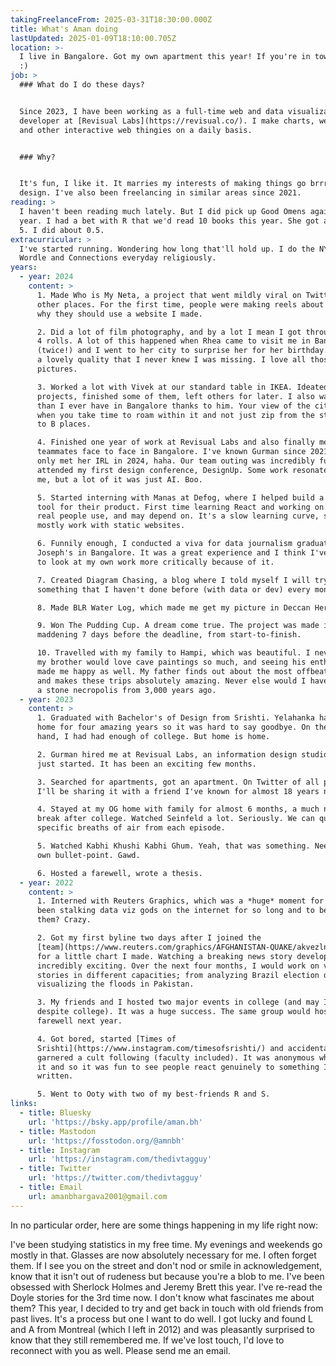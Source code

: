 ```yaml
---
takingFreelanceFrom: 2025-03-31T18:30:00.000Z
title: What's Aman doing
lastUpdated: 2025-01-09T18:10:00.705Z
location: >-
  I live in Bangalore. Got my own apartment this year! If you're in town, say hi
  :)
job: >
  ### What do I do these days?


  Since 2023, I have been working as a full-time web and data visualization
  developer at [Revisual Labs](https://revisual.co/). I make charts, websites
  and other interactive web thingies on a daily basis.


  ### Why?


  It's fun, I like it. It marries my interests of making things go brrr and
  design. I've also been freelancing in similar areas since 2021.
reading: >
  I haven't been reading much lately. But I did pick up Good Omens again this
  year. I had a bet with R that we'd read 10 books this year. She got as far as
  5. I did about 0.5.
extracurricular: >
  I've started running. Wondering how long that'll hold up. I do the NYT Mini,
  Wordle and Connections everyday religiously.
years:
  - year: 2024
    content: >
      1. Made Who is My Neta, a project that went mildly viral on Twitter and
      other places. For the first time, people were making reels about how and
      why they should use a website I made.

      2. Did a lot of film photography, and by a lot I mean I got through around
      4 rolls. A lot of this happened when Rhea came to visit me in Bangalore
      (twice!) and I went to her city to surprise her for her birthday. Film has
      a lovely quality that I never knew I was missing. I love all those
      pictures.

      3. Worked a lot with Vivek at our standard table in IKEA. Ideated on many
      projects, finished some of them, left others for later. I also walked more
      than I ever have in Bangalore thanks to him. Your view of the city changes
      when you take time to roam within it and not just zip from the standard A
      to B places. 

      4. Finished one year of work at Revisual Labs and also finally met my
      teammates face to face in Bangalore. I've known Gurman since 2021, and I
      only met her IRL in 2024, haha. Our team outing was incredibly fun and I
      attended my first design conference, DesignUp. Some work resonated with
      me, but a lot of it was just AI. Boo. 

      5. Started interning with Manas at Defog, where I helped build a charting
      tool for their product. First time learning React and working on something
      real people use, and may depend on. It's a slow learning curve, since I
      mostly work with static websites.

      6. Funnily enough, I conducted a viva for data journalism graduates at St.
      Joseph's in Bangalore. It was a great experience and I think I've started
      to look at my own work more critically because of it.  

      7. Created Diagram Chasing, a blog where I told myself I will try to do
      something that I haven't done before (with data or dev) every month.

      8. Made BLR Water Log, which made me get my picture in Deccan Herald. 

      9. Won The Pudding Cup. A dream come true. The project was made in a
      maddening 7 days before the deadline, from start-to-finish.

      10. Travelled with my family to Hampi, which was beautiful. I never knew
      my brother would love cave paintings so much, and seeing his enthusiasm
      made me happy as well. My father finds out about the most offbeat places
      and makes these trips absolutely amazing. Never else would I have visited
      a stone necropolis from 3,000 years ago. 
  - year: 2023
    content: >
      1. Graduated with Bachelor's of Design from Srishti. Yelahanka had been my
      home for four amazing years so it was hard to say goodbye. On the other
      hand, I had had enough of college. But home is home.

      2. Gurman hired me at Revisual Labs, an information design studio she had
      just started. It has been an exciting few months.

      3. Searched for apartments, got an apartment. On Twitter of all places.
      I'll be sharing it with a friend I've known for almost 18 years now.

      4. Stayed at my OG home with family for almost 6 months, a much needed
      break after college. Watched Seinfeld a lot. Seriously. We can quote
      specific breaths of air from each episode.

      5. Watched Kabhi Khushi Kabhi Ghum. Yeah, that was something. Needs its
      own bullet-point. Gawd.

      6. Hosted a farewell, wrote a thesis.
  - year: 2022
    content: >
      1. Interned with Reuters Graphics, which was a *huge* moment for me. I've
      been stalking data viz gods on the internet for so long and to be among
      them? Crazy.

      2. Got my first byline two days after I joined the
      [team](https://www.reuters.com/graphics/AFGHANISTAN-QUAKE/akvezlnropr/)
      for a little chart I made. Watching a breaking news story develop was
      incredibly exciting. Over the next four months, I would work on various
      stories in different capacities; from analyzing Brazil election data to
      visualizing the floods in Pakistan.

      3. My friends and I hosted two major events in college (and may I add,
      despite college). It was a huge success. The same group would host the
      farewell next year.

      4. Got bored, started [Times of
      Srishti](https://www.instagram.com/timesofsrishti/) and accidentally
      garnered a cult following (faculty included). It was anonymous while I ran
      it and so it was fun to see people react genuinely to something I had
      written.

      5. Went to Ooty with two of my best-friends R and S.
links:
  - title: Bluesky
    url: 'https://bsky.app/profile/aman.bh'
  - title: Mastodon
    url: 'https://fosstodon.org/@amnbh'
  - title: Instagram
    url: 'https://instagram.com/thedivtagguy'
  - title: Twitter
    url: 'https://twitter.com/thedivtagguy'
  - title: Email
    url: amanbhargava2001@gmail.com
---
```


In no particular order, here are some things happening in my life right now:

I've been studying statistics in my free time. My evenings and weekends go mostly in that. Glasses are now absolutely necessary for me. I often forget them. If I see you on the street and don't nod or smile in acknowledgement, know that it isn't out of rudeness but because you're a blob to me. I've been obsessed with Sherlock Holmes and Jeremy Brett this year. I've re-read the Doyle stories for the 3rd time now. I don't know what fascinates me about them? This year, I decided to try and get back in touch with old friends from past lives. It's a process but one I want to do well. I got lucky and found L and A from Montreal (which I left in 2012) and was pleasantly surprised to know that they still remembered me. If we've lost touch, I'd love to reconnect with you as well. Please send me an email.
